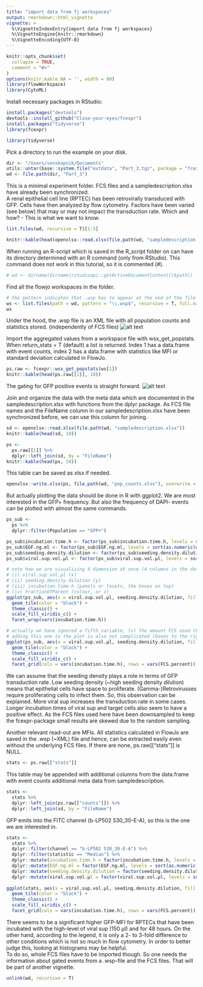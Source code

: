 ```yaml
---
title: "import data from fj workspaces"
output: rmarkdown::html_vignette
vignette: >
  %\VignetteIndexEntry{import data from fj workspaces}
  %\VignetteEngine{knitr::rmarkdown}
  %\VignetteEncoding{UTF-8}
---
```


```r
knitr::opts_chunk$set(
  collapse = TRUE,
  comment = "#>"
)
options(knitr.kable.NA = '', width = 80)
library(flowWorkspace)
library(CytoML)
```

Install necessary packages in RStudio:
```r
install.packages("devtools")
devtools::install_github("Close-your-eyes/fcexpr")
install.packages("tidyverse")
library(fcexpr)
```

```r
library(tidyverse)
```

Pick a directory to run the example on your disk.
```r
dir <- "/Users/vonskopnik/Documents"
utils::untar(base::system.file("extdata", "Part_3.tgz", package = "fcexpr"), exdir = dir)
wd <- file.path(dir, "Part_3")
```

This is a minimal experiment folder. FCS files and a sampledescription.xlsx have already been synchronized.  
A renal epithelial cell line (RPTEC) has been retrovirally transduced with GFP. Cells have then analyzed by flow cytometry. Factors have been varied (see below) that may or may not impact the transduction rate. Which and how? - This is what we want to know.
```r
list.files(wd, recursive = T)[1:5]
```

```r
knitr::kable(head(openxlsx::read.xlsx(file.path(wd, "sampledescription.xlsx")), 5))
```

When running an R-script which is saved in the R_script folder on can have its directory determined with an R command (only from RStudio). This command does not work in this tutorial, so it is commented (#).
```r
# wd <- dirname(dirname(rstudioapi::getActiveDocumentContext()$path))
```

Find all the flowjo workspaces in the folder.
```r
# the pattern indicates that .wsp has to appear at the end of the file name
ws <- list.files(path = wd, pattern = "\\.wsp$", recursive = T, full.names = T)
ws
```

Under the hood, the .wsp file is an XML file with all population counts and statistics stored. (independently of FCS files)
![alt text](vignettes/5qdab0.jpg)

Import the aggregated values from a workspace file with wsx_get_popstats. When return_stats = T (default) a list is returned. Index 1 has a data.frame with event counts, index 2 has a data.frame with statistics like MFI or standard deviation calculated in FlowJo.
```r
ps.raw <- fcexpr::wsx_get_popstats(ws[1])
knitr::kable(head(ps.raw[[1]], 10))
```

The gating for GFP positive events is straight forward.
![alt text](vignettes/gating.png)

Join and organize the data with the meta data which are documented in the sampledescription.xlsx with functions from the dplyr package. As FCS file names and the FileName column in our sampledescription.xlsx have been synchronized before, we can use this column for joining.
```r
sd <- openxlsx::read.xlsx(file.path(wd, "sampledescription.xlsx"))
knitr::kable(head(sd, 10))

ps <-
  ps.raw[[1]] %>%
  dplyr::left_join(sd, by = "FileName")
knitr::kable(head(ps, 10))
```

This table can be saved as xlsx if needed.
```r
openxlsx::write.xlsx(ps, file.path(wd, "pop_counts.xlsx"), overwrite = T)
```

But actually plotting the data should be done in R with ggplot2.
We are most interested in the GFP+ frequency. But also the frequency of DAPI- events can be plotted with almost the same commands.
```r
ps_sub <-
  ps %>%
  dplyr::filter(Population == "GFP+")
```

```r
ps_sub$incubation.time.h <- factor(ps_sub$incubation.time.h, levels = sort(as.numeric(unique(ps_sub$incubation.time.h))))
ps_sub$EGF.ng.ml <- factor(ps_sub$EGF.ng.ml, levels = sort(as.numeric(unique(ps_sub$EGF.ng.ml))))
ps_sub$seeding.density.dilution <- factor(ps_sub$seeding.density.dilution, levels = sort(as.numeric(unique(ps_sub$seeding.density.dilution))))
ps_sub$viral.sup.vol.µl <- factor(ps_sub$viral.sup.vol.µl, levels = sort(as.numeric(unique(ps_sub$viral.sup.vol.µl))))

# note how we are visualizing 4 dimension at once (4 columns in the data.frame):
# (i) viral.sup.vol.µl (x)
# (ii) seeding.density.dilution (y)
# (iii) incubation.time.h (panels or facets, the boxes on top)
# (iv) FractionOfParent (colour, or z)
ggplot(ps_sub, aes(x = viral.sup.vol.µl, seeding.density.dilution, fill = FractionOfParent)) +
  geom_tile(color = "black") +
  theme_classic() +
  scale_fill_viridis_c() +
  facet_wrap(vars(incubation.time.h))

# actually we have ignored a fifth variable, (v) the amount FCS used (FCS.percent)
# adding this one to the plot is also not complicated (boxes to the right)
ggplot(ps_sub, aes(x = viral.sup.vol.µl, seeding.density.dilution, fill = FractionOfParent)) +
  geom_tile(color = "black") +
  theme_classic() +
  scale_fill_viridis_c() +
  facet_grid(cols = vars(incubation.time.h), rows = vars(FCS.percent))

```


We can assume that the seeding density plays a role in terms of GFP transduction rate. Low seeding density (~high seeding density dilution) means that epithelial cells have space to proliferate. (Gamma-)Retrovirusses require proliferating cells to infect them. So, this observation can be explained. More viral sup increases the transduction rate in some cases. Longer incubation times of viral sup and target cells also seem to have a positive effect. As the FCS files used here have been downsampled to keep the fcexpr-package small results are skewed due to the random sampling.

Another relevant read-out are MFIs. All statistics calculated in FlowJo are saved in the .wsp (~XML) file and hence, can be extracted easily even without the underlying FCS files. If there are none, ps.raw[["stats"]] is NULL.

```r
stats <- ps.raw[["stats"]]
```

This table may be appended with additional columns from the data.frame with event counts additional meta data from sampledescription.

```r
stats <-
  stats %>%
  dplyr::left_join(ps.raw[["counts"]]) %>%
  dplyr::left_join(sd, by = "FileName")
```

GFP emits into the FITC channel (b-LP502 530_30-E-A), so this is the one we are interested in.
```r
stats <-
  stats %>%
  dplyr::filter(channel == "b-LP502 530_30-E-A") %>%
  dplyr::filter(statistic == "Median") %>%
  dplyr::mutate(incubation.time.h = factor(incubation.time.h, levels = sort(as.numeric(unique(incubation.time.h))))) %>%
  dplyr::mutate(EGF.ng.ml = factor(EGF.ng.ml, levels = sort(as.numeric(unique(EGF.ng.ml))))) %>%
  dplyr::mutate(seeding.density.dilution = factor(seeding.density.dilution, levels = sort(as.numeric(unique(seeding.density.dilution))))) %>%
  dplyr::mutate(viral.sup.vol.µl = factor(viral.sup.vol.µl, levels = sort(as.numeric(unique(viral.sup.vol.µl)))))
  
ggplot(stats, aes(x = viral.sup.vol.µl, seeding.density.dilution, fill = value)) +
  geom_tile(color = "black") +
  theme_classic() +
  scale_fill_viridis_c() +
  facet_grid(cols = vars(incubation.time.h), rows = vars(FCS.percent))
```

There seems to be a significant higher GFP-MFI for RPTECs that have been incubated with the high-level of viral sup (150 µl) and for 48 hours. On the other hand, according to the legend, it is only a 2- to 3-fold difference to other conditions which is not so much in flow cytometry. In order to better judge this, looking at histograms may be helpful.  
To do so, whole FCS files have to be imported though. So one needs the information about gated events from a .wsp-file and the FCS files. That will be part of another vignette.


```r
unlink(wd, recursive = T)
```
